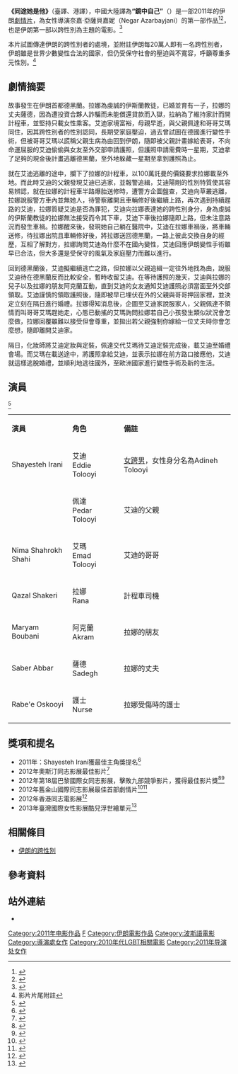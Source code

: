 {{noteTA
|T=zh-cn:镜中自己;zh-tw:同途她是他;zh-hk:同途她是他;
}}

{{Infobox film
| name           = 同途她是他
| image          = 
| caption        = 
| director       = 奈嘉·亞薩貝嘉妮
| producer       = Fereshteh Taerpoor
| writer         = Negar Azarbayjani<br>Fereshteh Taerpoor
| starring       = {{tsl|en|Homayoun Ershadi|Homayoun Ershadi}}<br/>Shayesteh Irani<br/>Nima Shahrokh Shahi<br/>Qazal Shakeri
| music          = 
| cinematography = Turaj Mansuri
| editing        = 
| distributor    = 
| released       = {{Film date|2011|9||[[多倫多國際影展|多倫多國際影展]]|2012|6|17|美國<ref name=mul2>{{cite web|url=http://movie.douban.com/subject/10831196/|title=豆瓣電影—鏡中自己|access-date=2013-10-18|archive-date=2015-09-11|archive-url=https://web.archive.org/web/20150911173921/http://movie.douban.com/subject/10831196/|dead-url=no}}</ref>|2012|||香港同志電影展<ref name=mul2>{{cite web |url=http://movie.douban.com/subject/10831196/|title=豆瓣電影—鏡中自己}}</ref>|2013|10|13|臺灣國際女性影展<ref name=mul>{{cite web|url=http://wmwff.pixnet.net/blog/post/50460042-%E3%80%90%E9%85%B7%E5%85%92%E6%B5%AE%E4%B8%96%E7%B9%AA%E3%80%91%E5%90%8C%E9%80%94%E5%A5%B9%E6%98%AF%E4%BB%96-facing-mirrors|title=2013台灣國際女性影展中文官方部落格—酷兒浮世繪—同途她是他|access-date=2013-10-17|archive-date=2016-05-04|archive-url=https://web.archive.org/web/20160504083858/http://wmwff.pixnet.net/blog/post/50460042-%e3%80%90%e9%85%b7%e5%85%92%e6%b5%ae%e4%b8%96%e7%b9%aa%e3%80%91%e5%90%8c%e9%80%94%e5%a5%b9%e6%98%af%e4%bb%96-facing-mirrors|dead-url=no}}</ref>}}
| runtime        = 102分鐘
| country        = {{IRN}}
| language       = [[波斯語|波斯語]]
| budget         = 
}}

'''《同途她是他》'''（臺譯、港譯），中國大陸譯為'''“鏡中自己”'''（{{lang-fa|آینه‌های روبرو、Aynehaye Rooberoo}}）是一部2011年的伊朗[[劇情片|劇情片]]，為女性導演奈嘉·亞薩貝嘉妮（Negar Azarbayjani）的第一部作品<ref>{{cite book |title=International Film Guide 2012 |url=https://archive.org/details/internationalfil0000unse_b7g9 |first=Ian Hayden |last=Smith |year= 2012 |isbn= 978-1908215017 |page= [https://archive.org/details/internationalfil0000unse_b7g9/page/146 146]}}</ref><ref name="insideout">{{cite web|url=http://www.insideout.ca/torontofestival/film/facing-mirrors-aynehaye-rooberoo |title=Film: Facing Mirrors}}</ref>，也是伊朗第一部以跨性別為主題的電影。<ref name=mul>{{cite web |url=http://wmwff.pixnet.net/blog/post/50460042-%E3%80%90%E9%85%B7%E5%85%92%E6%B5%AE%E4%B8%96%E7%B9%AA%E3%80%91%E5%90%8C%E9%80%94%E5%A5%B9%E6%98%AF%E4%BB%96-facing-mirrors|title=2013台灣國際女性影展中文官方部落格—酷兒浮世繪—同途她是他}}</ref>

本片試圖傳達伊朗的跨性別者的處境，並附註伊朗每20萬人即有一名跨性別者，伊朗雖是世界少數變性合法的國家，但仍受保守社會的壓迫與不寬容，呼籲尊重多元性別。<ref>影片片尾附註</ref>

== 劇情摘要 ==
故事發生在伊朗首都德黑蘭。拉娜為虔誠的伊斯蘭教徒，已婚並育有一子，拉娜的丈夫薩德，因為遭投資合夥人詐騙而未能償還貸款而入獄，拉納為了維持家計而開計程車，並堅持只載女性乘客。艾迪家境富裕，母親早逝，與父親佩達和哥哥艾瑪同住，因其跨性別者的性別認同，長期受家庭壓迫，過去曾試圖在德國進行變性手術，但被哥哥艾瑪以謊稱父親生病為由回到伊朗，隨即被父親計畫嫁給表哥，不向命運屈服的艾迪偷偷與女友至外交部申請護照，但護照申請需費時一星期，艾迪拿了足夠的現金後計畫逃離德黑蘭，至外地躲藏一星期至拿到護照為止。

就在艾迪逃離的途中，攔下了拉娜的計程車，以100萬託曼的價錢要求拉娜載至外地。而此時艾迪的父親發現艾迪已逃家，並報警追緝，艾迪陽剛的性別特質使其容易辨認，就在拉娜的計程車半路爆胎送修時，遭警方企圖盤查，艾迪向草叢逃離，拉娜說服警方車內並無她人，待警察離開且車輛修好後繼續上路，再次遇到持續趕路的艾迪，拉娜質疑艾迪是否為罪犯，艾迪向拉娜表達她的跨性別身分，身為虔誠的伊斯蘭教徒的拉娜無法接受而令其下車，艾迪下車後拉娜隨即上路，但未注意路況而發生車禍。拉娜醒來後，發現她自己躺在醫院中，艾迪在拉娜車禍後，將車輛送修，待拉娜出院且車輛修好後，將拉娜送回德黑蘭，一路上彼此交換自身的經歷，互相了解對方，拉娜詢問艾迪為什麼不在國內變性，艾迪回應伊朗變性手術雖早已合法，但大多還是受保守的風氣及家庭壓力而難以進行。

回到德黑蘭後，艾迪擬繼續逃亡之路，但拉娜以父親追緝一定往外地找為由，說服艾迪待在德黑蘭反而比較安全，暫時收留艾迪。在等待護照的幾天，艾迪與拉娜的兒子以及拉娜的朋友阿克蘭互動，直到艾迪的女友通知艾迪護照必須當面至外交部領取。艾迪謹慎的領取護照後，隨即被早已埋伏在外的父親與哥哥押回家裡，並決定立刻在隔日進行婚禮。拉娜得知消息後，企圖至艾迪家說服家人，父親佩達不領情而叫哥哥艾瑪趕她走，心態已動搖的艾瑪詢問拉娜若自己小孩發生類似狀況會怎麼做，拉娜回覆雖難以接受但會尊重，並拋出若父親強制你嫁給一位丈夫時你會怎麼想，隨即離開艾迪家。

隔日，化妝師將艾迪定妝與定裝，佩達交代艾瑪待艾迪定裝完成後，載艾迪至婚禮會場。而艾瑪在載送途中，將護照拿給艾迪，並表示拉娜在前方路口接應他，艾迪就這樣逃脫婚禮，並順利地逃往國外，至歐洲國家進行變性手術及新的生活。

== 演員 ==
<ref>{{cite web|url=http://www.imdb.com/title/tt1974212/fullcredits?ref_=tt_cl_sm#cast |title=Aynehaye Rooberoo(2011) - Full Cast & Crew - IMDb}}</ref>
{|class="wikitable" width="700px" style="font-size:85%;"
|- style="background:green; color:snow" align=center 
|style="width:13%"|'''演員'''
|style="width:13%"|'''角色'''
|style="width:30%"|'''備註'''

|-align=center 
|Shayesteh Irani||艾迪<br/>Eddie Tolooyi||[[女跨男|女跨男]]，女性身分名為Adineh Tolooyi

|-align=center 
|{{tsl|en|Homayoun Ershadi|Homayoun Ershadi}}||佩達<br/>Pedar Tolooyi||艾迪的父親

|-align=center 
|Nima Shahrokh Shahi||艾瑪<br/>Emad Tolooyi||艾迪的哥哥

|-align=center 
|Qazal Shakeri||拉娜<br/>Rana||計程車司機

|-align=center 
|Maryam Boubani||阿克蘭<br/>Akram||拉娜的朋友

|-align=center 
|Saber Abbar||薩德<br/>Sadegh||拉娜的丈夫

|-align=center 
|Rabe'e Oskooyi||護士<br/>Nurse||拉娜受傷時的護士
|}

== 獎項和提名 ==
* 2011年{{tsl|en|Asia Pacific Screen Awards|澳洲亞太電影獎}}：Shayesteh Irani獲最佳主角獎提名<ref name="Asia Pacific Screen Awards">{{cite web|url=http://www.asiapacificscreenacademy.com/2011/10/nominees-list/|title=Asia Pacific Screen Awards 2011 |access-date=2013-10-17|archive-date=2016-05-02|archive-url=https://web.archive.org/web/20160502051921/http://www.asiapacificscreenacademy.com/2011/10/nominees-list/|dead-url=no}}</ref>
* 2012年奧斯汀同志影展最佳影片<ref name=mul>{{cite web |url=http://wmwff.pixnet.net/blog/post/50460042-%E3%80%90%E9%85%B7%E5%85%92%E6%B5%AE%E4%B8%96%E7%B9%AA%E3%80%91%E5%90%8C%E9%80%94%E5%A5%B9%E6%98%AF%E4%BB%96-facing-mirrors|title=2013台灣國際女性影展中文官方部落格—酷兒浮世繪—同途她是他}}</ref>
* 2012年第18屆巴黎國際女同志影展，擊敗九部競爭影片，獲得最佳影片獎<ref name="Chéries-Chéris 2012">{{cite web|url=http://cheries-cheris.com/palmares2012.html|title=Chéries-Chéris 2012 PALMARÈS |deadurl=yes|archiveurl=https://archive.is/20130119003641/http://cheries-cheris.com/palmares2012.html|archivedate=2013-01-19|accessdate=2013-10-17}}</ref><ref name=mul>{{cite web |url=http://wmwff.pixnet.net/blog/post/50460042-%E3%80%90%E9%85%B7%E5%85%92%E6%B5%AE%E4%B8%96%E7%B9%AA%E3%80%91%E5%90%8C%E9%80%94%E5%A5%B9%E6%98%AF%E4%BB%96-facing-mirrors|title=2013台灣國際女性影展中文官方部落格—酷兒浮世繪—同途她是他}}</ref>
* 2012年舊金山國際同志影展最佳首部劇情片<ref name="Frameline Film Festival 2012">{{cite web|url=http://www.imdb.com/event/ev0000585/|title=Frameline Film Festival 2012 winners |access-date=2013-10-17|archive-date=2017-02-22|archive-url=https://web.archive.org/web/20170222114348/http://www.imdb.com/event/ev0000585/|dead-url=no}}</ref><ref name=mul>{{cite web |url=http://wmwff.pixnet.net/blog/post/50460042-%E3%80%90%E9%85%B7%E5%85%92%E6%B5%AE%E4%B8%96%E7%B9%AA%E3%80%91%E5%90%8C%E9%80%94%E5%A5%B9%E6%98%AF%E4%BB%96-facing-mirrors|title=2013台灣國際女性影展中文官方部落格—酷兒浮世繪—同途她是他}}</ref>
* 2012年香港同志電影展<ref>{{cite web|url=http://movie.douban.com/doulist/1703930/|title=豆瓣電影—2012香港國際電影展|access-date=2013-10-18|archive-date=2013-10-19|archive-url=https://web.archive.org/web/20131019134428/http://movie.douban.com/doulist/1703930/|dead-url=no}}</ref>
* 2013年臺灣國際女性影展酷兒浮世繪單元<ref name=mul>{{cite web |url=http://wmwff.pixnet.net/blog/post/50460042-%E3%80%90%E9%85%B7%E5%85%92%E6%B5%AE%E4%B8%96%E7%B9%AA%E3%80%91%E5%90%8C%E9%80%94%E5%A5%B9%E6%98%AF%E4%BB%96-facing-mirrors|title=2013台灣國際女性影展中文官方部落格—酷兒浮世繪—同途她是他}}</ref>

== 相關條目 ==
* [[伊朗的變性|伊朗的跨性別]]

== 參考資料 ==
{{reflist}}

== 站外連結 ==
* {{IMDb title|1974212|Facing Mirrors}}

{{DEFAULTSORT:Facing Mirrors}}
[[Category:2011年电影作品|Category:2011年电影作品]]
[[Category:2010年代劇情片|F]]
[[Category:伊朗電影作品|Category:伊朗電影作品]]
[[Category:波斯語電影|Category:波斯語電影]]
[[Category:導演處女作|Category:導演處女作]]
[[Category:2010年代LGBT相關電影|Category:2010年代LGBT相關電影]]
[[Category:2011年导演处女作|Category:2011年导演处女作]]